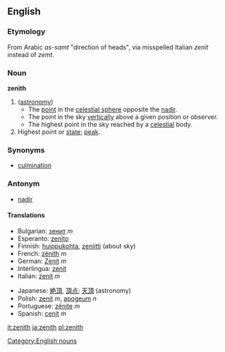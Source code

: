 ==English==

===Etymology===
From Arabic ''as-samt'' "direction of heads", via misspelled Italian ''zenit'' instead of ''zemt''.
===Noun===
'''zenith'''
# ([[astronomy]])
#* The [[point]] in the [[celestial sphere]] opposite the [[nadir]].
#* The point in the sky [[vertically]] above a given position or observer.
#* The highest point in the sky reached by a [[celestial]] body.
# Highest point or [[state]]; [[peak]].

===Synonyms===
*[[culmination]]

===Antonym===
*[[nadir]]

====Translations====
{{top}}
*Bulgarian: [[зенит]] ''m''
*Esperanto: [[zenito]]
*Finnish: [[huippukohta]], [[zeniitti]] (about sky)
*French: [[zénith]] ''m''
*German: [[Zenit]] ''m''
*Interlingua: [[zenit]]
*Italian: [[zenit]] ''m''
{{mid}}
*Japanese: [[絶頂]], [[頂点]]; [[天頂]] (astronomy)
*Polish: [[zenit]] ''m'', [[apogeum]] ''n''
*Portuguese: [[zênite]] ''m''
*Spanish: [[cenit]] ''m''
{{bottom}}

[[Category:English nouns]]
[[it:zenith]]
[[ja:zenith]]
[[pl:zenith]]